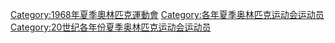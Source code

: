 {{Commonscat|1968 Summer Olympics sportspeople}}
{{parent category}}

[[Category:1968年夏季奧林匹克運動會|Category:1968年夏季奧林匹克運動會]]
[[Category:各年夏季奥林匹克运动会运动员|Category:各年夏季奥林匹克运动会运动员]]
[[Category:20世纪各年份夏季奥林匹克运动会运动员|Category:20世纪各年份夏季奥林匹克运动会运动员]]